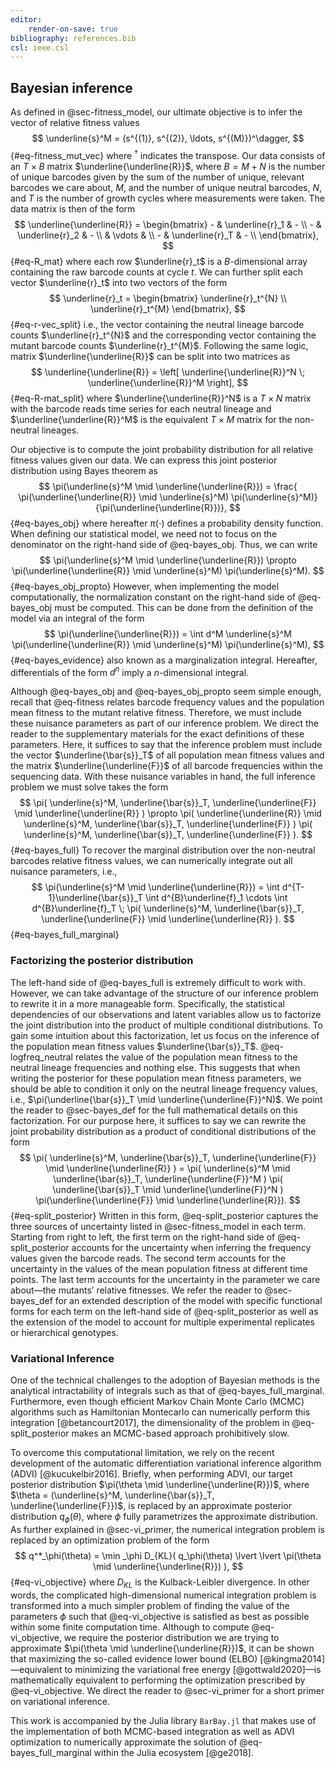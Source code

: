 ```yaml
---
editor:
    render-on-save: true
bibliography: references.bib
csl: ieee.csl
---
```

## Bayesian inference {#sec-bayesian_inference}

As defined in @sec-fitness_model, our ultimate objective is to infer the vector
of relative fitness values
$$
\underline{s}^M = (s^{(1)}, s^{(2)}, \ldots, s^{(M)})^\dagger,
$${#eq-fitness_mut_vec}
where $^\dagger$ indicates the transpose. Our data consists of an $T \times B$
matrix $\underline{\underline{R}}$, where $B = M + N$ is the number of unique
barcodes given by the sum of the number of unique, relevant barcodes we care
about, $M$, and the number of unique neutral barcodes, $N$, and $T$ is the
number of growth cycles where measurements were taken. The data matrix is then
of the form
$$
\underline{\underline{R}} = \begin{bmatrix}
- & \underline{r}_1 & - \\
- & \underline{r}_2 & - \\
 & \vdots & \\
- & \underline{r}_T & - \\
\end{bmatrix},
$${#eq-R_mat}
where each row $\underline{r}_t$ is a $B$-dimensional array containing the raw
barcode counts at cycle $t$. We can further split each vector $\underline{r}_t$
into two vectors of the form
$$
\underline{r}_t = \begin{bmatrix}
\underline{r}_t^{N} \\
\underline{r}_t^{M}
\end{bmatrix},
$${#eq-r-vec_split}
i.e., the vector containing the neutral lineage barcode counts
$\underline{r}_t^{N}$ and the corresponding vector containing the mutant barcode
counts $\underline{r}_t^{M}$. Following the same logic, matrix
$\underline{\underline{R}}$ can be split into two matrices as
$$
\underline{\underline{R}} = \left[ 
\underline{\underline{R}}^N \; \underline{\underline{R}}^M
\right],
$${#eq-R-mat_split}
where $\underline{\underline{R}}^N$ is a $T \times N$ matrix with the barcode
reads time series for each neutral lineage and $\underline{\underline{R}}^M$ is
the equivalent $T \times M$ matrix for the non-neutral lineages.

Our objective is to compute the joint probability distribution for all relative
fitness values given our data. We can express this joint posterior distribution
using Bayes theorem as
$$
\pi(\underline{s}^M \mid \underline{\underline{R}}) = \frac{
\pi(\underline{\underline{R}} \mid \underline{s}^M) 
\pi(\underline{s}^M)}
{\pi(\underline{\underline{R}})},
$${#eq-bayes_obj}
where hereafter $\pi(\cdot)$ defines a probability density function. When
defining our statistical model, we need not to focus on the denominator on the
right-hand side of @eq-bayes_obj. Thus, we can write
$$
\pi(\underline{s}^M \mid \underline{\underline{R}}) \propto
\pi(\underline{\underline{R}} \mid \underline{s}^M) 
\pi(\underline{s}^M).
$${#eq-bayes_obj_propto}
However, when implementing the model computationally, the normalization constant
on the right-hand side of @eq-bayes_obj must be computed. This can be done from
the definition of the model via an integral of the form
$$
\pi(\underline{\underline{R}}) = \int d^M \underline{s}^M
\pi(\underline{\underline{R}} \mid \underline{s}^M) 
\pi(\underline{s}^M),
$${#eq-bayes_evidence}
also known as a marginalization integral. Hereafter, differentials of the form
$d^n$ imply a $n$-dimensional integral.

Although @eq-bayes_obj and @eq-bayes_obj_propto seem simple enough, recall that
@eq-fitness relates barcode frequency values and the population mean fitness to
the mutant relative fitness. Therefore, we must include these nuisance
parameters as part of our inference problem. We direct the reader to the
supplementary materials for the exact definitions of these parameters. Here, it
suffices to say that the inference problem must include the vector
$\underline{\bar{s}}_T$ of all population mean fitness values and the matrix
$\underline{\underline{F}}$ of all barcode frequencies within the sequencing
data. With these nuisance variables in hand, the full inference problem we must
solve takes the form
$$
\pi(
    \underline{s}^M, \underline{\bar{s}}_T, \underline{\underline{F}} \mid
    \underline{\underline{R}}
) \propto
\pi(
    \underline{\underline{R}} \mid
    \underline{s}^M, \underline{\bar{s}}_T, \underline{\underline{F}}
)
\pi(
    \underline{s}^M, \underline{\bar{s}}_T, \underline{\underline{F}}
).
$${#eq-bayes_full}
To recover the marginal distribution over the non-neutral barcodes relative
fitness values, we can numerically integrate out all nuisance parameters, i.e.,
$$
\pi(\underline{s}^M \mid \underline{\underline{R}}) =
\int d^{T-1}\underline{\bar{s}}_T
\int d^{B}\underline{f}_1 \cdots
\int d^{B}\underline{f}_T
\;
\pi(
    \underline{s}^M, \underline{\bar{s}}_T, \underline{\underline{F}} \mid
    \underline{\underline{R}}
).
$${#eq-bayes_full_marginal}

### Factorizing the posterior distribution {#seq-split_posterior}

The left-hand side of @eq-bayes_full is extremely difficult to work with.
However, we can take advantage of the structure of our inference problem to
rewrite it in a more manageable form. Specifically, the statistical dependencies
of our observations and latent variables allow us to factorize the joint
distribution into the product of multiple conditional distributions. To gain
some intuition about this factorization, let us focus on the inference of the
population mean fitness values $\underline{\bar{s}}_T$. @eq-logfreq_neutral
relates the value of the population mean fitness to the neutral lineage
frequencies and nothing else. This suggests that when writing the posterior for
these population mean fitness parameters, we should be able to condition it only
on the neutral lineage frequency values, i.e., $\pi(\underline{\bar{s}}_T \mid
\underline{\underline{F}}^N)$. We point the reader to @sec-bayes_def for the
full mathematical details on this factorization. For our purpose here, it
suffices to say we can rewrite the joint probability distribution as a product
of conditional distributions of the form
$$
\pi(
    \underline{s}^M, \underline{\bar{s}}_T, \underline{\underline{F}} \mid
    \underline{\underline{R}}
) =
\pi(
    \underline{s}^M \mid \underline{\bar{s}}_T, \underline{\underline{F}}^M
)
\pi(
    \underline{\bar{s}}_T \mid \underline{\underline{F}}^N
)
\pi(\underline{\underline{F}} \mid \underline{\underline{R}}).
$${#eq-split_posterior}
Written in this form, @eq-split_posterior captures the three sources of
uncertainty listed in @sec-fitness_model in each term. Starting from right to
left, the first term on the right-hand side of @eq-split_posterior accounts for
the uncertainty when inferring the frequency values given the barcode reads. The
second term accounts for the uncertainty in the values of the mean population
fitness at different time points. The last term accounts for the uncertainty in
the parameter we care about---the mutants' relative fitnesses. We refer the
reader to @sec-bayes_def for an extended description of the model with specific
functional forms for each term on the left-hand side of @eq-split_posterior as
well as the extension of the model to account for multiple experimental
replicates or hierarchical genotypes.

### Variational Inference

One of the technical challenges to the adoption of Bayesian methods is the
analytical intractability of integrals such as that of @eq-bayes_full_marginal.
Furthermore, even though efficient Markov Chain Monte Carlo (MCMC) algorithms
such as Hamiltonian Montecarlo can numerically perform this integration
[@betancourt2017], the dimensionality of the problem in @eq-split_posterior
makes an MCMC-based approach prohibitively slow.

To overcome this computational limitation, we rely on the recent development of
the automatic differentiation variational inference algorithm (ADVI)
[@kucukelbir2016]. Briefly, when performing ADVI, our target posterior
distribution $\pi(\theta \mid \underline{\underline{R}})$, where $\theta =
(\underline{s}^M, \underline{\bar{s}}_T, \underline{\underline{F}})$, is
replaced by an approximate posterior distribution $q_\phi(\theta)$, where $\phi$
fully parametrizes the approximate distribution. As further explained in
@sec-vi_primer, the numerical integration problem is replaced by an optimization
problem of the form
$$
q^*_\phi(\theta) = \min _\phi
D_{KL}(
    q_\phi(\theta) \lvert \lvert
    \pi(\theta \mid \underline{\underline{R}})
),
$${#eq-vi_objective}
where $D_{KL}$ is the Kulback-Leibler divergence. In other words, the
complicated high-dimensional numerical integration problem is transformed into a
much simpler problem of finding the value of the parameters $\phi$ such that
@eq-vi_objective is satisfied as best as possible within some finite computation
time. Although to compute @eq-vi_objective, we require the posterior
distribution we are trying to approximate $\pi(\theta \mid
\underline{\underline{R}})$, it can be shown that maximizing the so-called
evidence lower bound (ELBO) [@kingma2014]---equivalent to minimizing the
variational free energy [@gottwald2020]---is mathematically equivalent to
performing the optimization prescribed by @eq-vi_objective. We direct the reader
to @sec-vi_primer for a short primer on variational inference.

This work is accompanied by the Julia library `BarBay.jl` that makes use
of the implementation of both MCMC-based integration as well as ADVI
optimization to numerically approximate the solution of @eq-bayes_full_marginal
within the Julia ecosystem [@ge2018].